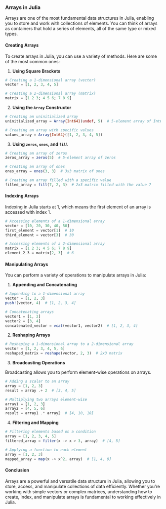 ### Arrays in Julia

Arrays are one of the most fundamental data structures in Julia, enabling you to store and work with collections of elements. You can think of arrays as containers that hold a series of elements, all of the same type or mixed types.

#### Creating Arrays

To create arrays in Julia, you can use a variety of methods. Here are some of the most common ones:

1. **Using Square Brackets**

```julia
# Creating a 1-dimensional array (vector)
vector = [1, 2, 3, 4, 5]

# Creating a 2-dimensional array (matrix)
matrix = [1 2 3; 4 5 6; 7 8 9]
```

2. **Using the `Array` Constructor**

```julia
# Creating an uninitialized array
uninitialized_array = Array{Int64}(undef, 5)  # 5-element array of Int64

# Creating an array with specific values
values_array = Array{Int64}([1, 2, 3, 4, 5])
```

3. **Using `zeros`, `ones`, and `fill`**

```julia
# Creating an array of zeros
zeros_array = zeros(5)  # 5-element array of zeros

# Creating an array of ones
ones_array = ones(3, 3)  # 3x3 matrix of ones

# Creating an array filled with a specific value
filled_array = fill(7, 2, 3)  # 2x3 matrix filled with the value 7
```

#### Indexing Arrays

Indexing in Julia starts at 1, which means the first element of an array is accessed with index 1.

```julia
# Accessing elements of a 1-dimensional array
vector = [10, 20, 30, 40, 50]
first_element = vector[1]  # 10
third_element = vector[3]  # 30

# Accessing elements of a 2-dimensional array
matrix = [1 2 3; 4 5 6; 7 8 9]
element_2_3 = matrix[2, 3]  # 6
```

#### Manipulating Arrays

You can perform a variety of operations to manipulate arrays in Julia:

1. **Appending and Concatenating**

```julia
# Appending to a 1-dimensional array
vector = [1, 2, 3]
push!(vector, 4)  # [1, 2, 3, 4]

# Concatenating arrays
vector1 = [1, 2]
vector2 = [3, 4]
concatenated_vector = vcat(vector1, vector2)  # [1, 2, 3, 4]
```

2. **Reshaping Arrays**

```julia
# Reshaping a 1-dimensional array to a 2-dimensional array
vector = [1, 2, 3, 4, 5, 6]
reshaped_matrix = reshape(vector, 2, 3)  # 2x3 matrix
```

3. **Broadcasting Operations**

Broadcasting allows you to perform element-wise operations on arrays.

```julia
# Adding a scalar to an array
array = [1, 2, 3]
result = array .+ 2  # [3, 4, 5]

# Multiplying two arrays element-wise
array1 = [1, 2, 3]
array2 = [4, 5, 6]
result = array1 .* array2  # [4, 10, 18]
```

4. **Filtering and Mapping**

```julia
# Filtering elements based on a condition
array = [1, 2, 3, 4, 5]
filtered_array = filter(x -> x > 3, array)  # [4, 5]

# Applying a function to each element
array = [1, 2, 3]
mapped_array = map(x -> x^2, array)  # [1, 4, 9]
```

#### Conclusion

Arrays are a powerful and versatile data structure in Julia, allowing you to store, access, and manipulate collections of data efficiently. Whether you're working with simple vectors or complex matrices, understanding how to create, index, and manipulate arrays is fundamental to working effectively in Julia.
